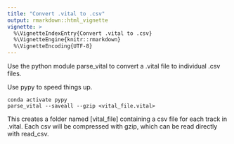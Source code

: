 ```yaml
---
title: "Convert .vital to .csv"
output: rmarkdown::html_vignette
vignette: >
  %\VignetteIndexEntry{Convert .vital to .csv}
  %\VignetteEngine{knitr::rmarkdown}
  %\VignetteEncoding{UTF-8}
---
```


Use the python module parse_vital to convert a .vital file to individual .csv files.

Use pypy to speed things up.

```
conda activate pypy 
parse_vital --saveall --gzip <vital_file.vital>
```

This creates a folder named [vital_file] containing a csv file for each track in .vital. Each csv will be compressed with gzip, which can be read directly with read_csv.
